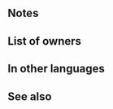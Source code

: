 {{Weapon Infobox
|tagid=SID_花嫁の護刀
|image=wep_sw098
|weaponType=Sword
|might=10
|range=1
|effect=If【Bonus】is active on unit, grants Atk/Def+4 and Special cooldown charge +1 per foe's attack during combat. (Only highest value applied. Does not stack. Special cooldown charge granted even if foe's attack deals 0 damage.)<br><br>【Bonus】<br>All effects that last "for 1 turn" or "that turn only." Includes bonuses granted by a skill like Rally or Hone and positive status effects (extra movement or effects like Dominance).
|cost=200
|exclusive=0
|statModifiers=0,10,0,0,0
|required=Steel Sword
|next=Pledged Blade+
|promotionRarity=5
|promotionTier=1
|intID=2067
|sort=81000
|value=11
|timingID=1
|abilityID=76
|limit1ID=21
|properties=
}}
==Notes==
{{EffectfromBonusKeyword|target=unit|combat boosts and cooldown charge}}
{{Combat boosts}}
{{CooldownChargePlus|perAttack=foe}}
==List of owners==
{{Skill Hero List}}
==In other languages==
{{OtherLanguages
|japanese=花嫁の護刀
|german=Gelübdeschwert
|spanishEU=Hoja devota
|spanishLA=Hoja devota
|french=Lame engagée
|italian=Lama promessa
|chineseTW=新娘的護刀
|portuguese=Lâmina devota
}}
==See also==
{{See also skills|cond=Description LIKE '%Special cooldown charge +1 per foe_s attack during combat%Special cooldown charge granted even if foe_s attack deals 0 damage%' OR Description LIKE '%if%bonus%active on unit%grants Atk/Def+%during combat%'|columns=3}}
{{Weapons Navbox}}